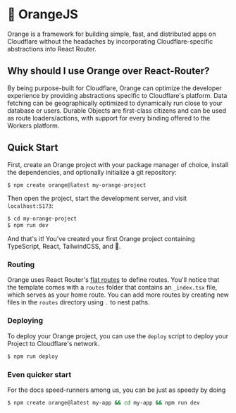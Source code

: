 # 🍊 OrangeJS

Orange is a framework for building simple, fast, and distributed apps on Cloudflare without the headaches by incorporating Cloudflare-specific abstractions into React Router.

## Why should I use Orange over React-Router?

By being purpose-built for Cloudflare, Orange can optimize the developer experience by providing abstractions specific to Cloudflare's platform. Data fetching can be geographically optimized to dynamically run close to your database or users. Durable Objects are first-class citizens and can be used as route loaders/actions, with support for every binding offered to the Workers platform.

## Quick Start

First, create an Orange project with your package manager of choice, install the dependencies, and optionally initialize a git repository:

```bash
$ npm create orange@latest my-orange-project
```

Then open the project, start the development server, and visit `localhost:5173`:

```bash
$ cd my-orange-project
$ npm run dev
```

And that's it! You've created your first Orange project containing TypeScript, React, TailwindCSS, and 🍊.

### Routing

Orange uses React Router's [flat routes](https://reactrouter.com/how-to/file-route-conventions#basic-routes) to define routes. You'll notice that the template comes with a `routes` folder that contains an `_index.tsx` file, which serves as your home route. You can add more routes by creating new files in the `routes` directory using `.` to nest paths.

### Deploying

To deploy your Orange project, you can use the `deploy` script to deploy your Project to Cloudflare's network.

```bash
$ npm run deploy
```


### Even quicker start

For the docs speed-runners among us, you can be just as speedy by doing

```bash
$ npm create orange@latest my-app && cd my-app && npm run dev
```